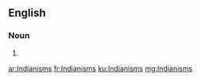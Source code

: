 ==English==

===Noun===
{{head|en|plural}}

# {{plural of|Indianism|lang=en|nocat=1}}

[[ar:Indianisms]]
[[fr:Indianisms]]
[[ku:Indianisms]]
[[mg:Indianisms]]